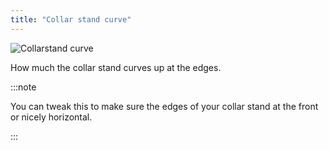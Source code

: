 ```yaml
---
title: "Collar stand curve"
---
```


![Collarstand curve](collarstandcurve.svg)

How much the collar stand curves up at the edges.

:::note


You can tweak this to make sure the edges of your collar stand at the front or nicely horizontal.

:::




